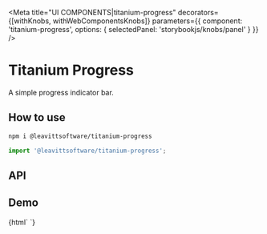 

<Meta
  title="UI COMPONENTS|titanium-progress"
  decorators={[withKnobs, withWebComponentsKnobs]}
  parameters={{ component: 'titanium-progress', options: { selectedPanel: 'storybookjs/knobs/panel' } }}
/>

# Titanium Progress

A simple progress indicator bar.

## How to use

```bash
npm i @leavittsoftware/titanium-progress
```

```js
import '@leavittsoftware/titanium-progress';
```

## API

<Props of="titanium-progress" />

## Demo

<Preview withToolbar>
  <Story name="Docs">{html` <titanium-progress></titanium-progress> `}</Story>
</Preview>
